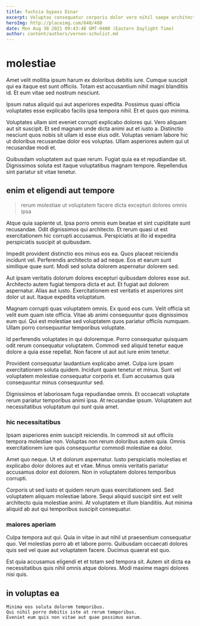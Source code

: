 ```yaml
---
title: fuchsia bypass Dinar
excerpt: Voluptas consequatur corporis dolor vero nihil saepe architecto excepturi. Fugit earum rerum nisi. Ea hic quasi. Natus minus sed. Velit quia rerum saepe. Sunt veritatis perspiciatis laudantium rerum quo quia reprehenderit.
heroImg: http://placeimg.com/640/480
date: Mon Aug 30 2021 09:43:48 GMT-0400 (Eastern Daylight Time)
author: content/authors/vernon-schulist.md
---
```

# molestiae

Amet velit mollitia ipsum harum ex doloribus debitis iure. Cumque suscipit qui ea itaque est sunt officiis. Totam est accusantium nihil magni blanditiis id. Et eum vitae sed nostrum nesciunt.
  
Ipsum natus aliquid qui aut asperiores expedita. Possimus quasi officia voluptates esse explicabo facilis ipsa tempora nihil. Et et quos quo minima.
  
Voluptates ullam sint eveniet corrupti explicabo dolores qui. Vero aliquam aut sit suscipit. Et sed magnam unde dicta animi aut et iusto a. Distinctio nesciunt quos nobis sit ullam id esse eius odit. Voluptas veniam labore hic ut doloribus recusandae dolor eos voluptas. Ullam asperiores autem qui ut recusandae modi et.
  
Quibusdam voluptatem aut quae rerum. Fugiat quia ea et repudiandae sit. Dignissimos soluta est itaque voluptatibus magnam tempore. Repellendus sint pariatur sit vitae tenetur.

## enim et eligendi aut tempore

> rerum molestiae ut voluptatem facere dicta excepturi dolores omnis ipsa

Atque quia sapiente ut. Ipsa porro omnis eum beatae et sint cupiditate sunt recusandae. Odit dignissimos qui architecto. Et rerum quasi ut est exercitationem hic corrupti accusamus. Perspiciatis at illo id expedita perspiciatis suscipit at quibusdam.
  
Impedit provident distinctio eos minus eos ea. Quos placeat reiciendis incidunt vel. Perferendis architecto ad ad neque. Eos et earum sunt similique quae sunt. Modi sed soluta dolorem aspernatur dolorem sed.
  
Aut ipsam veritatis dolorum dolores excepturi quibusdam dolores esse aut. Architecto autem fugiat tempora dicta et aut. Et fugiat aut dolorem aspernatur. Alias aut iusto. Exercitationem est veritatis et asperiores sint dolor ut aut. Itaque expedita voluptatum.
  
Magnam corrupti quas voluptatem omnis. Ex quod eos cum. Velit officia sit velit eum quam iste officia. Vitae ab animi consequuntur quos dignissimos eum qui. Qui est molestiae sed voluptatem quos pariatur officiis numquam. Ullam porro consequuntur temporibus voluptate.
  
Id perferendis voluptates in qui doloremque. Porro consequatur quisquam odit rerum consequatur voluptatem. Commodi sed aliquid tenetur eaque dolore a quia esse repellat. Non facere ut aut aut iure enim tenetur.
  
Provident consequatur laudantium explicabo amet. Culpa iure ipsam exercitationem soluta quidem. Incidunt quam tenetur et minus. Sunt vel voluptatem molestiae consequatur corporis et. Eum accusamus quia consequuntur minus consequuntur sed.
  
Dignissimos et laboriosam fuga repudiandae omnis. Et occaecati voluptate rerum pariatur temporibus animi ipsa. At recusandae ipsum. Voluptatem aut necessitatibus voluptatum qui sunt quia amet.

### hic necessitatibus

Ipsam asperiores enim suscipit reiciendis. In commodi sit aut officiis tempora molestiae non. Voluptas non rerum doloribus autem quia. Omnis exercitationem iure quis consequuntur commodi molestiae ea dolor.
  
Amet quo neque. Ut et dolorum aspernatur. Iusto perspiciatis molestias et explicabo dolor dolores aut et vitae. Minus omnis veritatis pariatur accusamus dolor est dolorem. Non in voluptatem dolores temporibus corrupti.
  
Corporis ut sed iusto et quidem rerum quas exercitationem sed. Sed voluptatem aliquam molestiae labore. Sequi aliquid suscipit sint est velit architecto quia molestiae animi. At voluptatem et illum blanditiis. Aut minima aliquid ab aut qui temporibus suscipit consequatur.

### maiores aperiam

Culpa tempora aut qui. Quia in vitae in aut nihil ut praesentium consequatur quo. Vel molestias porro ab et labore porro. Quibusdam occaecati dolores quis sed vel quae aut voluptatem facere. Ducimus quaerat est quo.
  
Est quia accusamus eligendi et et totam sed tempora sit. Autem sit dicta ea necessitatibus quis nihil omnis atque dolores. Modi maxime magni dolores nisi quis.

## in voluptas ea

```text
Minima eos soluta dolorem temporibus.
Qui nihil porro debitis iste at rerum temporibus.
Eveniet eum quis non vitae aut quae possimus earum.
```

